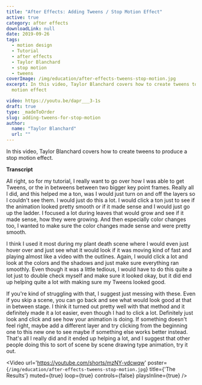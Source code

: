 ```yaml
---
title: "After Effects: Adding Tweens / Stop Motion Effect"
active: true
category: after effects
downloadLink: null
date: 2019-09-26
tags:
  - motion design
  - Tutorial
  - after effects
  - Taylor Blanchard
  - stop motion
  - tweens
coverImage: /img/education/after-effects-tweens-stop-motion.jpg
excerpt: In this video, Taylor Blanchard covers how to create tweens to produce a stop
  motion effect

video: https://youtu.be/dapr___3-1s
draft: true
type: _madeToOrder
slug: adding-tweens-for-stop-motion
author:
  name: "Taylor Blanchard"
  url: ""
---
```


In this video, Taylor Blanchard covers how to create tweens to produce a stop motion effect.

**Transcript**

All right, so for my tutorial, I really want to go over how I was able to get Tweens, or the in betweens between two bigger key point frames. Really all I did, and this helped me a ton, was I would just turn on and off the layers so I couldn't see them. I would just do this a lot. I would click a ton just to see if the animation looked pretty smooth or if it made sense and I would just go up the ladder. I focused a lot during leaves that would grow and see if it made sense, how they were growing. And then especially color changes too, I wanted to make sure the color changes made sense and were pretty smooth.

I think I used it most during my plant death scene where I would even just hover over and just see what it would look if it was moving kind of fast and playing almost like a video with the outlines. Again, I would click a lot and look at the colors and the shadows and just make sure everything ran smoothly. Even though it was a little tedious, I would have to do this quite a lot just to double check myself and make sure it looked okay, but it did end up helping quite a lot with making sure my Tweens looked good.

If you're kind of struggling with that, I suggest just messing with these. Even if you skip a scene, you can go back and see what would look good at that in between stage. I think it turned out pretty well with that method and it definitely made it a lot easier, even though I had to click a lot. Definitely just look and click and see how your animation is doing. If something doesn't feel right, maybe add a different layer and try clicking from the beginning one to this new one to see maybe if something else works better instead. That's all I really did and it ended up helping a lot, and I suggest that other people doing this to sort of scene by scene drawing type animation, try it out.

<Video url='https://youtube.com/shorts/mzNY-vdcwqw' poster={`/img/education/after-effects-tweens-stop-motion.jpg`} title={'The Results'} muted={true} loop={true} controls={false} playsInline={true} />

